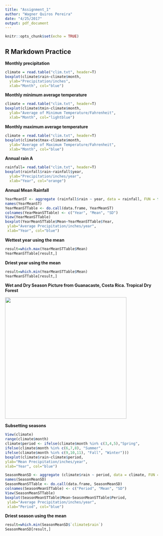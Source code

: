 ```yaml
---
title: "Assignment_1"
author: "Wagner Quiros Pereira"
date: "4/25/2017"
output: pdf_document
---
```


```r
knitr::opts_chunk$set(echo = TRUE)
```

## R Markdown Practice

**Monthly precipitation**

```r
climate = read.table("clim.txt", header=T)
boxplot(climate$rain~climate$month,
  ylab="Precipitation/inches",
  xlab="Month", col="blue")
```


**Monthly minimum average temperature**

```r
climate = read.table("clim.txt", header=T)
boxplot(climate$tmin~climate$month,
  ylab="Average of Minimum Temperature/Fahrenheit",
  xlab="Month", col="lightblue")
```

**Monthly maximum average temperature**

```r
climate = read.table("clim.txt", header=T)
boxplot(climate$tmax~climate$month,
  ylab="Average of Maximum Temperature/Fahrenheit",
  xlab="Month", col="blue")
```


**Annual rain A**

```r
rainfall= read.table("clim.txt", header=T)
boxplot(rainfall$rain~rainfall$year,
  ylab="Precipitation/inches/year",
  xlab="Year", col="orange")
```

**Annual Mean Rainfall**
```r
YearMeanST <- aggregate (rainfall$rain ~ year, data = rainfall, FUN = function(x) {c(MEAN = mean(x), SD= sd (x))})
names(YearMeanST) 
YearMeanSTTable <- do.call(data.frame, YearMeanST)
colnames(YearMeanSTTable) <- c("Year", "Mean", "SD")
View(YearMeanSTTable)
boxplot(YearMeanSTTable$Mean~YearMeanSTTable$Year,
 ylab="Average Precipitation/inches/year",
 xlab="Year", col="blue")
```

**Wettest year using the mean**
```r
result=which.max(YearMeanSTTable$Mean)
YearMeanSTTable[result,]
```


**Driest year using the mean**
```r
result=which.min(YearMeanSTTable$Mean)
YearMeanSTTable[result,]
```

**Wet and Dry Season Picture from Guanacaste, Costa Rica. Tropical Dry Forest**

<div align="center">
<img src="Guanacaste.jpg" height=400>
</div>


**Subsetting seasons**
```r
View(climate)
range(climate$month)
climate$period <- ifelse(climate$month %in% c(3,4,5),"Spring",
ifelse(climate$month %in% c(6,7,8), "Summer",
ifelse(climate$month %in% c(9,10,11), "Fall", "Winter")))
boxplot(climate$rain~climate$period,
ylab="Mean Precipitation/inches/year",
xlab="Year", col="blue")
```

```r
SeasonMeanSD <- aggregate (climate$rain ~ period, data = climate, FUN = function(x) {c(MEAN = mean(x), SD= sd (x))})
names(SeasonMeanSD)
SeasonMeanSTTable <- do.call(data.frame, SeasonMeanSD)
colnames(SeasonMeanSTTable) <- c("Period", "Mean", "SD")
View(SeasonMeanSTTable)
boxplot(SeasonMeanSTTable$Mean~SeasonMeanSTTable$Period,
 ylab="Average Precipitation/inches/year",
 xlab="Period", col="blue")
```

**Driest season using the mean**
```r
result=which.min(SeasonMeanSD$`climate$rain`)
SeasonMeanSD[result,]
```




